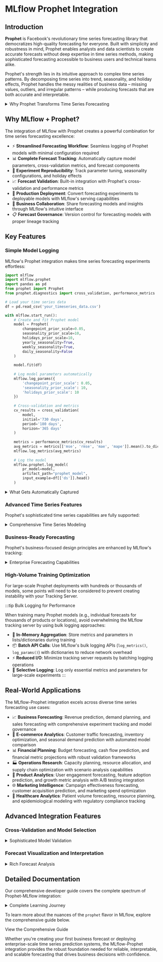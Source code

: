 
# MLflow Prophet Integration

## Introduction

**Prophet** is Facebook's revolutionary time series forecasting library that democratizes high-quality forecasting for everyone. Built with simplicity and robustness in mind, Prophet enables analysts and data scientists to create accurate forecasts without deep expertise in time series methods, making sophisticated forecasting accessible to business users and technical teams alike.

Prophet's strength lies in its intuitive approach to complex time series patterns. By decomposing time series into trend, seasonality, and holiday effects, Prophet handles the messy realities of business data – missing values, outliers, and irregular patterns – while producing forecasts that are both accurate and interpretable.

<details>
  <summary>Why Prophet Transforms Time Series Forecasting</summary>

  #### Production-Ready Forecasting
  - 🚀 **Business-Friendly**: Intuitive parameters that align with business understanding
  - 📊 **Handles Reality**: Robust to missing data, outliers, and trend changes
  - 🎯 **Automatic Seasonality**: Built-in daily, weekly, and yearly seasonal patterns
  - 📈 **Holiday Effects**: Native support for holiday and special event modeling

  #### Analyst-Focused Design
  - 🔧 **Minimal Configuration**: Works well with default parameters out of the box
  - 📚 **Interpretable Components**: Clear decomposition of trend, seasonality, and holidays
  - 🎨 **Rich Visualizations**: Built-in plotting for forecast components and diagnostics
  - ⚡ **Fast and Scalable**: Optimized Stan implementation for quick iteration

</details>

## Why MLflow + Prophet?

The integration of MLflow with Prophet creates a powerful combination for time series forecasting excellence:

- ⚡ **Streamlined Forecasting Workflow**: Seamless logging of Prophet models with minimal configuration required
- 📊 **Complete Forecast Tracking**: Automatically capture model parameters, cross-validation metrics, and forecast components
- 🔄 **Experiment Reproducibility**: Track parameter tuning, seasonality configurations, and holiday effects
- 📈 **Forecast Validation**: Built-in integration with Prophet's cross-validation and performance metrics
- 🚀 **Production Deployment**: Convert forecasting experiments to deployable models with MLflow's serving capabilities
- 👥 **Business Collaboration**: Share forecasting models and insights through MLflow's intuitive interface
- 📋 **Forecast Governance**: Version control for forecasting models with proper lineage tracking

## Key Features

### Simple Model Logging

MLflow's Prophet integration makes time series forecasting experiments effortless:

```python
import mlflow
import mlflow.prophet
import pandas as pd
from prophet import Prophet
from prophet.diagnostics import cross_validation, performance_metrics

# Load your time series data
df = pd.read_csv('your_timeseries_data.csv')

with mlflow.start_run():
    # Create and fit Prophet model
    model = Prophet(
        changepoint_prior_scale=0.05,
        seasonality_prior_scale=10,
        holidays_prior_scale=10,
        yearly_seasonality=True,
        weekly_seasonality=True,
        daily_seasonality=False
    )
    
    model.fit(df)
    
    # Log model parameters automatically
    mlflow.log_params({
        'changepoint_prior_scale': 0.05,
        'seasonality_prior_scale': 10,
        'holidays_prior_scale': 10
    })
    
    # Cross-validation and metrics
    cv_results = cross_validation(
        model, 
        initial='730 days', 
        period='180 days', 
        horizon='365 days'
    )
    
    metrics = performance_metrics(cv_results)
    avg_metrics = metrics[['mse', 'rmse', 'mae', 'mape']].mean().to_dict()
    mlflow.log_metrics(avg_metrics)
    
    # Log the model
    mlflow.prophet.log_model(
        pr_model=model,
        artifact_path="prophet_model",
        input_example=df[['ds']].head()
    )
```

<details>
  <summary>What Gets Automatically Captured</summary>

  #### Model Configuration
  - ⚙️ **Core Parameters**: Changepoint detection, seasonality strength, holiday effects
  - 🎯 **Seasonality Settings**: Yearly, weekly, daily seasonality configurations
  - 🔧 **Advanced Options**: Custom seasonalities, additional regressors, growth models

  #### Forecast Performance
  - 📈 **Cross-Validation Metrics**: MSE, RMSE, MAE, MAPE across different forecast horizons
  - 📊 **Forecast Components**: Trend, seasonal patterns, holiday effects decomposition
  - 🎯 **Prediction Intervals**: Uncertainty quantification for forecast confidence

  #### Production Artifacts
  - 🤖 **Serialized Models**: Prophet models in native format for deployment
  - 📋 **Model Signatures**: Automatic input/output schema inference
  - 📊 **Input Examples**: Sample data for model documentation and testing

</details>

### Advanced Time Series Features

Prophet's sophisticated time series capabilities are fully supported:

<details>
  <summary>Comprehensive Time Series Modeling</summary>

  - 📅 **Holiday Modeling**: Built-in support for country-specific holidays and custom events
  - 📈 **Growth Models**: Linear and logistic growth with capacity constraints
  - 🔄 **Changepoint Detection**: Automatic detection of trend changes with manual override options
  - 📊 **Custom Seasonalities**: Add business-specific seasonal patterns (monthly, quarterly)
  - 🎯 **Additional Regressors**: Include external variables that affect your time series
  - 📉 **Multiplicative Seasonality**: Handle seasonal effects that scale with trend magnitude

</details>

### Business-Ready Forecasting

Prophet's business-focused design principles are enhanced by MLflow's tracking:

<details>
  <summary>Enterprise Forecasting Capabilities</summary>

  #### Forecast Validation
  - 🔍 **Cross-Validation**: Time series-aware validation with historical simulation
  - 📊 **Performance Metrics**: Business-relevant metrics like MAPE for percentage errors
  - 📈 **Horizon Analysis**: Performance evaluation across different forecast periods
  - 🎯 **Residual Analysis**: Systematic error pattern detection and diagnosis

  #### Business Integration
  - 📅 **Calendar Integration**: Automatic handling of business calendars and holidays
  - 💼 **Capacity Planning**: Logistic growth models for resource-constrained scenarios
  - 📊 **Scenario Analysis**: Multiple forecasts with different parameter configurations
  - 🔄 **Model Updates**: Easy retraining with new data while preserving experiment history

</details>

### High-Volume Training Optimization

For large-scale Prophet deployments with hundreds or thousands of models, some points will need to be considered to prevent creating instability with your Tracking Server.

:::tip
Bulk Logging for Performance

  When training many Prophet models (e.g., individual forecasts for thousands of products or locations), avoid overwhelming the MLflow tracking server by using bulk logging approaches:

  - 🚀 **In-Memory Aggregation**: Store metrics and parameters in lists/dictionaries during training
  - 📦 **Batch API Calls**: Use MLflow's bulk logging APIs (`log_metrics()`, `log_params()`) with dictionaries to reduce network overhead
  - ⚡ **Reduced I/O**: Minimize tracking server requests by batching logging operations
  - 🎯 **Selective Logging**: Log only essential metrics and parameters for large-scale experiments
:::

## Real-World Applications

The MLflow-Prophet integration excels across diverse time series forecasting use cases:

- 📈 **Business Forecasting**: Revenue prediction, demand planning, and sales forecasting with comprehensive experiment tracking and model governance
- 🛒 **E-commerce Analytics**: Customer traffic forecasting, inventory optimization, and seasonal demand prediction with automated model comparison
- 📊 **Financial Planning**: Budget forecasting, cash flow prediction, and financial metric projections with robust validation frameworks
- 🏭 **Operations Research**: Capacity planning, resource allocation, and supply chain optimization with scenario analysis capabilities
- 📱 **Product Analytics**: User engagement forecasting, feature adoption prediction, and growth metric analysis with A/B testing integration
- 🌐 **Marketing Intelligence**: Campaign effectiveness forecasting, customer acquisition prediction, and marketing spend optimization
- 🏥 **Healthcare Analytics**: Patient volume forecasting, resource planning, and epidemiological modeling with regulatory compliance tracking

## Advanced Integration Features

### Cross-Validation and Model Selection

<details>
  <summary>Sophisticated Model Validation</summary>

  - 🔄 **Time Series Cross-Validation**: Proper temporal validation avoiding data leakage
  - 📊 **Multiple Horizon Evaluation**: Performance assessment across short and long-term forecasts
  - 🎯 **Parameter Optimization**: Systematic hyperparameter tuning with MLflow tracking
  - 📈 **Model Comparison**: Side-by-side evaluation of different Prophet configurations

</details>

### Forecast Visualization and Interpretation

<details>
  <summary>Rich Forecast Analysis</summary>

  - 📊 **Component Plots**: Automated logging of trend, seasonality, and holiday components
  - 📈 **Forecast Visualization**: Interactive plots showing predictions with uncertainty intervals
  - 🔍 **Diagnostic Charts**: Residual analysis and model fit assessment visualizations
  - 📅 **Calendar Heatmaps**: Seasonal pattern visualization for business insight

</details>

## Detailed Documentation

Our comprehensive developer guide covers the complete spectrum of Prophet-MLflow integration:

<details>
  <summary>Complete Learning Journey</summary>

  #### Foundation Skills
  - ⚡ Set up Prophet model logging for immediate experiment tracking
  - 📊 Master time series data preparation and Prophet's data requirements
  - 🎯 Understand seasonality configuration and parameter tuning
  - 🔧 Configure cross-validation for proper time series model evaluation

  #### Advanced Techniques  
  - 📅 Implement holiday and special event modeling for business calendars
  - 📈 Add custom seasonalities and external regressors for complex patterns
  - 🚀 Deploy Prophet models with MLflow's serving infrastructure
  - 📊 Build comprehensive forecast validation and monitoring pipelines

  #### Production Excellence
  - 🏭 Build production-ready forecasting systems with proper experiment governance
  - 👥 Implement team collaboration workflows for shared forecasting model development
  - 🔍 Set up automated model retraining and forecast monitoring
  - 📋 Establish forecasting model registry with business approval workflows

</details>

To learn more about the nuances of the `prophet` flavor in MLflow, explore the comprehensive guide below.

<Link className="button button--primary" to="/ml/traditional-ml/prophet/guide">
  <span>View the Comprehensive Guide</span>
</Link>

Whether you're creating your first business forecast or deploying enterprise-scale time series prediction systems, the MLflow-Prophet integration provides the robust foundation needed for reliable, interpretable, and scalable forecasting that drives business decisions with confidence.